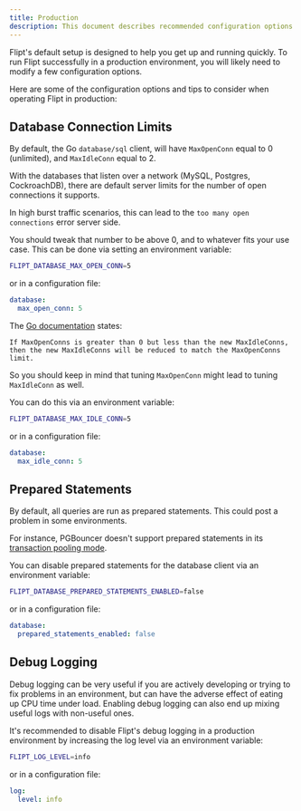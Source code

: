 ```yaml
---
title: Production
description: This document describes recommended configuration options for operating Flipt in Production.
---
```


Flipt's default setup is designed to help you get up and running quickly. To run Flipt successfully in a production environment, you will likely need to modify a few configuration options.

Here are some of the configuration options and tips to consider when operating Flipt in production:

## Database Connection Limits

By default, the Go `database/sql` client, will have `MaxOpenConn` equal to 0 (unlimited), and `MaxIdleConn` equal to 2.

With the databases that listen over a network (MySQL, Postgres, CockroachDB), there are default server limits for the number of open connections it supports.

In high burst traffic scenarios, this can lead to the `too many open connections` error server side.

You should tweak that number to be above 0, and to whatever fits your use case. This can be done via setting an environment variable:

```bash
FLIPT_DATABASE_MAX_OPEN_CONN=5
```

or in a configuration file:

```yaml
database:
  max_open_conn: 5
```

The [Go documentation](https://pkg.go.dev/database/sql#DB.SetMaxOpenConns) states:

```
If MaxOpenConns is greater than 0 but less than the new MaxIdleConns, then the new MaxIdleConns will be reduced to match the MaxOpenConns limit.
```

So you should keep in mind that tuning `MaxOpenConn` might lead to tuning `MaxIdleConn` as well.

You can do this via an environment variable:

```bash
FLIPT_DATABASE_MAX_IDLE_CONN=5
```

or in a configuration file:

```yaml
database:
  max_idle_conn: 5
```

## Prepared Statements

By default, all queries are run as prepared statements. This could post a problem in some environments.

For instance, PGBouncer doesn't support prepared statements in its [transaction pooling mode](https://www.pgbouncer.org/faq.html#how-to-use-prepared-statements-with-transaction-pooling).

You can disable prepared statements for the database client via an environment variable:

```bash
FLIPT_DATABASE_PREPARED_STATEMENTS_ENABLED=false
```

or in a configuration file:

```yaml
database:
  prepared_statements_enabled: false
```

## Debug Logging

Debug logging can be very useful if you are actively developing or trying to fix problems in an environment, but can have the adverse effect of eating up CPU time under load. Enabling debug logging can also end up mixing useful logs with non-useful ones.

It's recommended to disable Flipt's debug logging in a production environment by increasing the log level via an environment variable:

```bash
FLIPT_LOG_LEVEL=info
```

or in a configuration file:

```yaml
log:
  level: info
```
